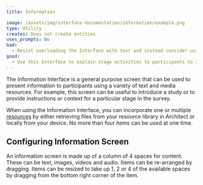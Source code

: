 ```yaml
---
title: Information

image: /assets/img/interface-documentation/information/example.png
type: Utility
creates: Does not create entities
uses_prompts: No
bad:
  - Resist overloading the Interface with text and instead consider using other resource types to communicate information to your participants.
good:
  - Use this Interface to explain stage activities to participants to increase comprehension and engagement. This may be especially important for increasing survey accessibility.
---
```


The Information Interface is a general purpose screen that can be used to present information to participants using a variety of text and media resources. For example, this screen can be useful to introduce a study or to provide instructions or context for a particular stage in the survey.

When using the Information Interface, you can incorporate one or multiple [resources](../key-concepts/resources) by either retrieving files from your resource library in Architect or locally from your device. No more than four items can be used at one time.

## Configuring Information Screen

An information screen is made up of a column of 4 spaces for content. These can be text, images, videos and audio. Items can be re-arranged by dragging. Items can be resized to take up 1, 2 or 4 of the available spaces by dragging from the bottom right corner of the item.

<StandAloneImage
  src="/assets/img/interface-documentation/information/architect-items.png"
  content="Configuring items for a stage based on the Information Interface in Architect"
/>
